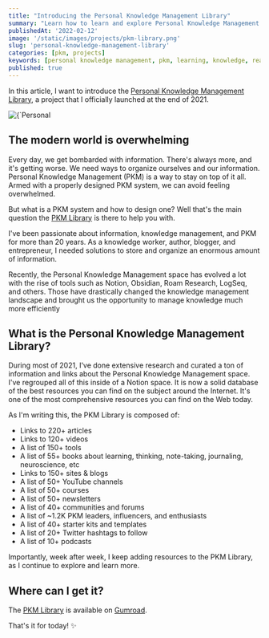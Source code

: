 ```yaml
---
title: "Introducing the Personal Knowledge Management Library"
summary: "Learn how to learn and explore Personal Knowledge Management with the PKM Library."
publishedAt: '2022-02-12'
image: '/static/images/projects/pkm-library.png'
slug: 'personal-knowledge-management-library'
categories: [pkm, projects]
keywords: [personal knowledge management, pkm, learning, knowledge, reading, writing]
published: true
---
```


In this article, I want to introduce the [Personal Knowledge Management Library](https://developassion.gumroad.com/l/PersonalKnowledgeManagementLibrary), a project that I officially launched at the end of 2021.

<BlogPostCenteredContent>
  <Image
    alt={`Personal Knowledge Management Library`}
    src={`/static/images/projects/pkm-library.png`}
    width={1280}
    height={720}
    priority
  />
</BlogPostCenteredContent>

## The modern world is overwhelming
Every day, we get bombarded with information. There's always more, and it's getting worse. We need ways to organize ourselves and our information. Personal Knowledge Management (PKM) is a way to stay on top of it all. Armed with a properly designed PKM system, we can avoid feeling overwhelmed.

But what is a PKM system and how to design one? Well that's the main question the [PKM Library](https://developassion.gumroad.com/l/PersonalKnowledgeManagementLibrary) is there to help you with.

I've been passionate about information, knowledge management, and PKM for more than 20 years. As a knowledge worker, author, blogger, and entrepreneur, I needed solutions to store and organize an enormous amount of information.

Recently, the Personal Knowledge Management space has evolved a lot with the rise of tools such as Notion, Obsidian, Roam Research, LogSeq, and others. Those have drastically changed the knowledge management landscape and brought us the opportunity to manage knowledge much more efficiently

## What is the Personal Knowledge Management Library?

<YouTube youTubeId="M6HNRN6SkE4" />

During most of 2021, I've done extensive research and curated a ton of information and links about the Personal Knowledge Management space. I've regrouped all of this inside of a Notion space. It is now a solid database of the best resources you can find on the subject around the Internet. It's one of the most comprehensive resources you can find on the Web today.

As I'm writing this, the PKM Library is composed of:

* Links to 220+ articles
* Links to 120+ videos
* A list of 150+ tools
* A list of 55+ books about learning, thinking, note-taking, journaling, neuroscience, etc
* Links to 150+ sites & blogs
* A list of 50+ YouTube channels
* A list of 50+ courses
* A list of 50+ newsletters
* A list of 40+ communities and forums
* A list of ~1.2K PKM leaders, influencers, and enthusiasts
* A list of 40+ starter kits and templates
* A list of 20+ Twitter hashtags to follow
* A list of 10+ podcasts

Importantly, week after week, I keep adding resources to the PKM Library, as I continue to explore and learn more.

## Where can I get it?
The [PKM Library](https://developassion.gumroad.com/l/PersonalKnowledgeManagementLibrary) is available on [Gumroad](https://developassion.gumroad.com/l/PersonalKnowledgeManagementLibrary).

That's it for today! ✨

<PKMSignature />
